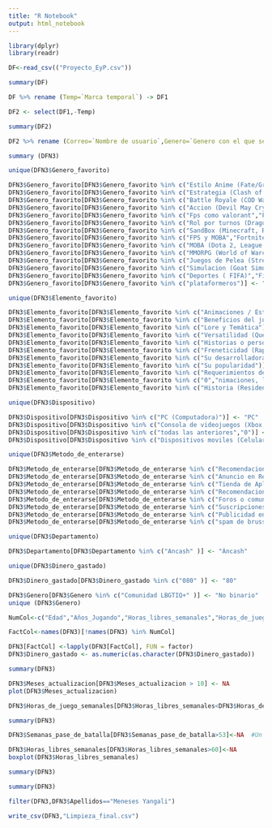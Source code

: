 ```yaml
---
title: "R Notebook"
output: html_notebook
---
```


```r
library(dplyr)
library(readr)
```
```r
DF<-read_csv(("Proyecto_EyP.csv"))
```
```r
summary(DF)
```
```r
DF %>% rename (Temp=`Marca temporal`) -> DF1
```

```r
DF2 <- select(DF1,-Temp)
```
```r
summary(DF2)
```


```r
DF2 %>% rename (Correo=`Nombre de usuario`,Genero=`Genero con el que se identifica`,Años_Jugando= `¿Cuántos años llevas jugando videojuegos, aproximadamente? \n(puedes dar un numero decimal, y denotarlo con un punto, ejemplo: 12.5)`, Genero_favorito=`Tipo de juego favorito`, Elemento_favorito=`¿Qué elementos del juego son los que más te atrae?`,Horas_libres_semanales=`¿Cuantas horas libres tienes a la semana?`,Horas_de_juego_semanales=`De esas horas libres. ¿Cuántas horas juegas a la semana aproximadamente?`, Personas_con_quien_juega = `¿Con cuántas personas mayormente juegas? (en el caso de jugar en solitario, colocar un cero)`,Dispositivo=`Tipo de dispositivo en el que juegas mayormente`,Dinero_gastado=`¿Cuanto dinero gastas en los juegos por cada 3 meses? (solo colocar el dato numerico, sin ningun simbolo, y en valor de soles, si es decimal, colocar un punto para denotarlo)\nEn el caso de no gastar nada, solo colocar un cero.`, Semanas_pase_de_batalla=`¿Cuantas semanas crees que deberia de durar un pase de batalla (o un sistema de premios de intervalos de tiempo)?`,Meses_actualizacion=`¿Cada cuantos meses crees que un juego debería de actualizarse? (Esto para introducir nuevos personajes, historias spin-off, Lore, Armas, etc)\nSi quieres agregar semanas, agrega 0.25. ejemplo: 2 meses y 1 semana: 2.25\nEn el caso que prefieras que el juego sea estático (con una sola historia) entonces coloca cero`, Metodo_de_enterarse=`Cómo te enteras principalmente de un juego`) -> DFN3
```

```r
summary (DFN3)
```
```r
unique(DFN3$Genero_favorito)
```
```r
DFN3$Genero_favorito[DFN3$Genero_favorito %in% c("Estilo Anime (Fate/Grand Order, Honkai Impact, Genshin Impact, Tower of Fantasy, etc.)")] <- "Anime"
DFN3$Genero_favorito[DFN3$Genero_favorito %in% c("Estrategia (Clash of Clans, Clash Royale, Civilization, etc.)")] <- "Estrategia"
DFN3$Genero_favorito[DFN3$Genero_favorito %in% c("Battle Royale (COD Warzone, Apex Legends, PUBG , Fornite, Free fire, COD mobile, etc)")] <- "Battle_Royale"
DFN3$Genero_favorito[DFN3$Genero_favorito %in% c("Accion (Devil May Cry 5, Nier Automata, Resident Evil, etc.)")] <- "Accion"
DFN3$Genero_favorito[DFN3$Genero_favorito %in% c("Fps como valorant","FPS","FPS (Valorant, CSGO)","Wolfteam","FPS (Valorant, CSGO, Overwatch)","Shooters (Overwatch)","Historia (Resident evil, call of duty)","Shooter (Gears of War, Max Payne)","Hi-Life" )] <- "Shooter" #Se incluyen los FPS en los shooters, ya que estos son un subgénero
DFN3$Genero_favorito[DFN3$Genero_favorito %in% c("Rol por turnos (Dragon Quest IV, Fallout, X-com, etc)","Hogwarts Mystery")] <- "Rol"
DFN3$Genero_favorito[DFN3$Genero_favorito %in% c("SandBox (Minecraft, Roblox, etc.)")] <- "Sandbox"
DFN3$Genero_favorito[DFN3$Genero_favorito %in% c("FPS y MOBA","Fortnite, Full Guys, GtA V, Minecraft, generalmente los juegos q estan de moda o mas jugados,","Sudoku","Anime,MOBA,MMORPG","FPS, Acción, Deportes","Jugaba antes de los 10 a 13 años. Dejé porque era un vicio.","No juego videojuegos","Ninguno","Varios en esas","Nada"   )] <- NA
DFN3$Genero_favorito[DFN3$Genero_favorito %in% c("MOBA (Dota 2, League of legends, Mobile Legends: Bang Bang, Arena of Valor etc.)")] <- "MOBA"
DFN3$Genero_favorito[DFN3$Genero_favorito %in% c("MMORPG (World of Warcraft, Guild Wars ,  Lost Ark, etc.)")] <- "MMORPG"
DFN3$Genero_favorito[DFN3$Genero_favorito %in% c("Juegos de Pelea (Street Fighter)","Teken","Pelea (Street Figther, Mortal Kombat)")] <- "Pelea"
DFN3$Genero_favorito[DFN3$Genero_favorito %in% c("Simulacion (Goat Simulator, The sims, Stardew Valley, etc.)")] <- "Simulacion"
DFN3$Genero_favorito[DFN3$Genero_favorito %in% c("Deportes ( FIFA)","Fifa","Fútbol, Carreras, Batallas")] <- "Deportes"
DFN3$Genero_favorito[DFN3$Genero_favorito %in% c("plataformeros")] <- "Plataformero"
```

```r
unique(DFN3$Elemento_favorito)
```
```r
DFN3$Elemento_favorito[DFN3$Elemento_favorito %in% c("Animaciones / Estilo Artístico / Calidad gráfica")] <- "Graficos"
DFN3$Elemento_favorito[DFN3$Elemento_favorito %in% c("Beneficios del juego (movimiento físico, aumento de capacidades, etc)")] <- "Beneficios"
DFN3$Elemento_favorito[DFN3$Elemento_favorito %in% c("Lore y Temática")] <- "Tematica"
DFN3$Elemento_favorito[DFN3$Elemento_favorito %in% c("Versatilidad (Que lo puedas jugar en consola, móvil o pc)")] <- "Versatilidad"
DFN3$Elemento_favorito[DFN3$Elemento_favorito %in% c("Historias o personajes conocidos o populares")] <- "Propiedad_intelectual_popular"
DFN3$Elemento_favorito[DFN3$Elemento_favorito %in% c("Freneticidad (Rapidez del gameplay y el constante fretetismo)", "Gameplay", "Sistema de juego, dinamismo","Mecánicas de juego", "Jugabilidad / Mecánicas" )] <- "Jugabilidad"
DFN3$Elemento_favorito[DFN3$Elemento_favorito %in% c("Su desarrolladora (Ubisoft, Tencent, Activision, etc)")] <- "Desarrolladora"
DFN3$Elemento_favorito[DFN3$Elemento_favorito %in% c("Su popularidad")] <- "Popularidad"
DFN3$Elemento_favorito[DFN3$Elemento_favorito %in% c("Requerimientos del sistema aceptables")] <- "Requerimientos"
DFN3$Elemento_favorito[DFN3$Elemento_favorito %in% c("0","nimaciones, lore y jugabilidad")] <- NA
DFN3$Elemento_favorito[DFN3$Elemento_favorito %in% c("Historia (Resident evil, Call of duty)")] <- "Historia"
```

```r
unique(DFN3$Dispositivo)
```
```r
DFN3$Dispositivo[DFN3$Dispositivo %in% c("PC (Computadora)")] <- "PC"
DFN3$Dispositivo[DFN3$Dispositivo %in% c("Consola de videojuegos (Xbox, PlayStation, Nintendo Switch, etc)")] <- "Consola"
DFN3$Dispositivo[DFN3$Dispositivo %in% c("todas las anteriores","0")] <- NA
DFN3$Dispositivo[DFN3$Dispositivo %in% c("Dispositivos moviles (Celular, Tablet, etc.)","Pc cel" ,"Pc y ps4" )] <- "Dispositivo Movil"

```

```r
unique(DFN3$Metodo_de_enterarse)
```
```r
DFN3$Metodo_de_enterarse[DFN3$Metodo_de_enterarse %in% c("Recomendaciones de circulo personal (Amigos, familiares, etc)","Mi hermano antes me invitó a jugar","Amigos")] <- "Círculo personal"
DFN3$Metodo_de_enterarse[DFN3$Metodo_de_enterarse %in% c("Anuncio en Redes Sociales (Facebook, twitter, Instagram, Tik Tok etc.)" )] <- "Redes sociales"
DFN3$Metodo_de_enterarse[DFN3$Metodo_de_enterarse %in% c("Tienda de Aplicaciones (Steam, Epic Games Stores, Play Store, etc)" )] <- "Tienda de aplicaciones"
DFN3$Metodo_de_enterarse[DFN3$Metodo_de_enterarse %in% c("Recomendaciones de influencers (Youtubers, streamers, etc.)" )] <- "Influencers"
DFN3$Metodo_de_enterarse[DFN3$Metodo_de_enterarse %in% c("Foros o comunidades (Discord, Reddit, memes en redes sociales, etc)" )] <- "Foros o comunidades"
DFN3$Metodo_de_enterarse[DFN3$Metodo_de_enterarse %in% c("Suscripciones (Amazon Prime gaming, Xbox game pass, PlayStation Now, etc.)" )] <- "Suscripciones"
DFN3$Metodo_de_enterarse[DFN3$Metodo_de_enterarse %in% c("Publicidad en television" )] <- "Television"
DFN3$Metodo_de_enterarse[DFN3$Metodo_de_enterarse %in% c("spam de bruss"   )] <- NA
```

```r
unique(DFN3$Departamento)
```
```r
DFN3$Departamento[DFN3$Departamento %in% c("Ancash" )] <- "Áncash"
```

```r
unique(DFN3$Dinero_gastado)
```
```r
DFN3$Dinero_gastado[DFN3$Dinero_gastado %in% c("080" )] <- "80"

```

```r
DFN3$Genero[DFN3$Genero %in% c("Comunidad LBGTIQ+" )] <- "No binario"
unique (DFN3$Genero)
```


```r
NumCol<-c("Edad","Años_Jugando","Horas_libres_semanales","Horas_de_juego_semanales","Personas_con_quien_juega","Dinero_gastado","Semanas_pase_de_batalla","Meses_actualizacion")
```
```r
FactCol<-names(DFN3)[!names(DFN3) %in% NumCol]
```

```r
DFN3[FactCol] <-lapply(DFN3[FactCol], FUN = factor)
DFN3$Dinero_gastado <- as.numeric(as.character(DFN3$Dinero_gastado))

```

```r
summary(DFN3)
```
```r
DFN3$Meses_actualizacion[DFN3$Meses_actualizacion > 10] <- NA
plot(DFN3$Meses_actualizacion)
```

```r
DFN3$Horas_de_juego_semanales[DFN3$Horas_libres_semanales<DFN3$Horas_de_juego_semanales]<-NA

summary(DFN3)
```
```r
DFN3$Semanas_pase_de_batalla[DFN3$Semanas_pase_de_batalla>53]<-NA  #Un año tiene 53 semanas y consideramos ilógico que alguien que quiera estar más de 1 año en la misma temporada de un juego

DFN3$Horas_libres_semanales[DFN3$Horas_libres_semanales>60]<-NA 
boxplot(DFN3$Horas_libres_semanales)
```

```r
summary(DFN3)
```
```r
summary(DFN3)
```
```r
filter(DFN3,DFN3$Apellidos=="Meneses Yangali")
```

```r
write_csv(DFN3,"Limpieza_final.csv")
```
